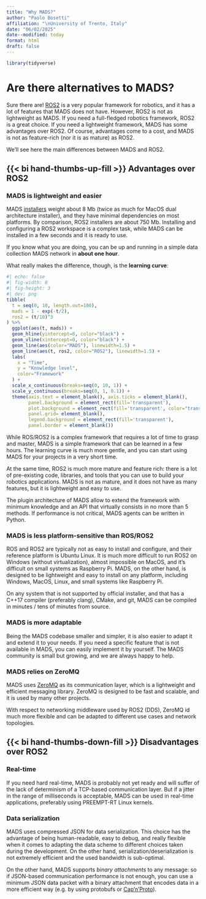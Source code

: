 ```yaml
---
title: "Why MADS?"
author: "Paolo Bosetti"
affiliation: "\nUniversity of Trento, Italy"
date: "06/02/2025"
date--modified: today
format: html
draft: false
---
```


```r
library(tidyverse)
```


# Are there alternatives to MADS?

Sure there are! [ROS2](https://www.ros.org/) is a very popular framework for robotics, and it has a lot of features that MADS does not have. However, ROS2 is not as lightweight as MADS. If you need a full-fledged robotics framework, ROS2 is a great choice. If you need a lightweight framework, MADS has some advantages over ROS2. Of course, advantages come to a cost, and MADS is not as feature-rich (nor it is as mature) as ROS2.

We'll see here the main differences between MADS and ROS2.

## {{< bi hand-thumbs-up-fill >}} Advantages over ROS2

### MADS is lightweight and easier

MADS [installers](https://github.com/pbosetti/mads/releases) weight about 8 Mb (twice as much for MacOS dual architecture installer), and they have minimal dependencies on most platforms. By comparison, ROS2 installers are about 750 Mb. Installing and configuring a ROS2 workspace is a complex task, while MADS can be installed in a few seconds and it is ready to use.

If you know what you are doing, you can be up and running in a simple data collection MADS network in **about one hour**.

What really makes the difference, though, is the **learning curve**:


```r
#| echo: false
#| fig-width: 8
#| fig-height: 3
#| dev: png
tibble(
  t = seq(0, 10, length.out=100),
  mads = 1 - exp(-t/2),
  ros2 = (t/10)^3
) %>% 
  ggplot(aes(t, mads)) +
  geom_hline(yintercept=0, color="black") +
  geom_vline(xintercept=0, color="black") +
  geom_line(aes(color="MADS"), linewidth=1.5) +
  geom_line(aes(t, ros2, color="ROS2"), linewidth=1.5) +
  labs(
    x = "Time",
    y = "Knowledge level",
    color="Framework"
  ) +
  scale_x_continuous(breaks=seq(0, 10, 1)) +
  scale_y_continuous(breaks=seq(0, 1, 0.1)) +
  theme(axis.text = element_blank(), axis.ticks = element_blank(),
        panel.background = element_rect(fill='transparent'),
        plot.background = element_rect(fill='transparent', color="transparent"),
        panel.grid= element_blank(),
        legend.background = element_rect(fill='transparent'),
        panel.border = element_blank())

```

While ROS/ROS2 is a complex framework that requires a lot of time to grasp and master, MADS is a simple framework that can be learned in a few hours. The learning curve is much more gentle, and you can start using MADS for your projects in a very short time.

At the same time, ROS2 is much more mature and feature rich: there is a lot of pre-existing code, libraries, and tools that you can use to build your robotics applications. MADS is not as mature, and it does not have as many features, but it is lightweight and easy to use.

The plugin architecture of MADS allow to extend the framework with minimum knowledge and an API that virtually consists in no more than 5 methods. If performance is not critical, MADS agents can be written in Python.

### MADS is less platform-sensitive than ROS/ROS2

ROS and ROS2 are typically not as easy to install and configure, and their reference platform is Ubuntu Linux. It is much more difficult to run ROS2 on Windows (without virtualization), almost impossible on MacOS, and it's difficult on small systems as Raspberry Pi. MADS, on the other hand, is designed to be lightweight and easy to install on any platform, including Windows, MacOS, Linux, and small systems like Raspberry Pi.

On any system that is not supported by official installer, and that has a C++17 compiler (preferably clang), CMake, and git, MADS can be compiled in minutes / tens of minutes from source.


### MADS is more adaptable

Being the MADS codebase smaller and simpler, it is also easier to adapt it and extend it to your needs. If you need a specific feature that is not available in MADS, you can easily implement it by yourself. The MADS community is small but growing, and we are always happy to help.


### MADS relies on ZeroMQ

MADS uses [ZeroMQ](https://zeromq.org/) as its communication layer, which is a lightweight and efficient messaging library. ZeroMQ is designed to be fast and scalable, and it is used by many other projects.

With respect to networking middleware used by ROS2 (DDS), ZeroMQ id much more flexible and can be adapted to different use cases and network topologies.

## {{< bi hand-thumbs-down-fill >}} Disadvantages over ROS2

### Real-time

If you need hard real-time, MADS is probably not yet ready and will suffer of the lack of determinism of a TCP-based communication layer. But if a jitter in the range of milliseconds is acceptable, MADS can be used in real-time applications, preferably using PREEMPT-RT Linux kernels.

### Data serialization

MADS uses compressed JSON for data serialization. This choice has the advantage of being human-readable, easy to debug, and really flexible when it comes to adapting the data scheme to different choices taken during the development. On the other hand, serialization/deserialization is not extremely efficient and the used bandwidth is sub-optimal. 

On the other hand, MADS supports *binary attachments* to any message: so if JSON-based communication performance is not enough, you can use a minimum JSON data packet with a binary attachment that encodes data in a more efficient way (e.g. by using protobufs or [Cap'n'Proto](https://capnproto.org/)).


